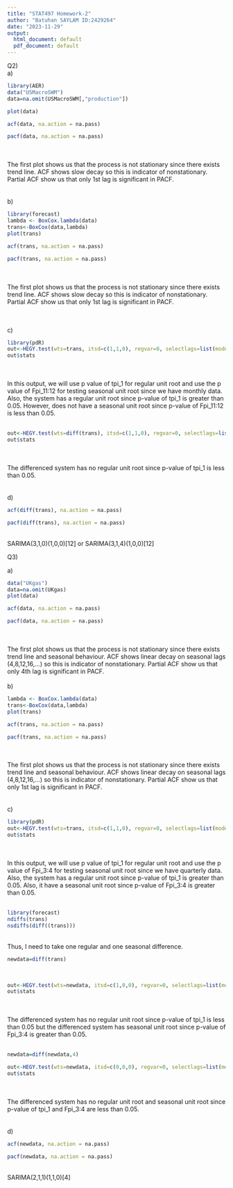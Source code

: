 ---
title: "STAT497 Homework-2"
author: "Batuhan SAYLAM ID:2429264"
date: "2023-11-29"
output:
  html_document: default
  pdf_document: default
---
Q2) \
a) \

```{r}
library(AER)
data("USMacroSWM")
data=na.omit(USMacroSWM[,"production"])
```
```{r}

plot(data)

```
```{r}
acf(data, na.action = na.pass)

```
```{r}
pacf(data, na.action = na.pass)

```
\
\
The first plot shows us that the process is not stationary since there exists trend line. 
ACF shows slow decay so this is indicator of nonstationary.
Partial ACF show us that only 1st lag is significant in PACF. 
\
\
\
b) 
\
```{r}
library(forecast)
lambda <- BoxCox.lambda(data)
trans<-BoxCox(data,lambda)
plot(trans)
```
```{r}

acf(trans, na.action = na.pass)
```

```{r}
pacf(trans, na.action = na.pass)
```
\
\
The first plot shows us that the process is not stationary since there exists trend line. 
ACF shows slow decay so this is indicator of nonstationary.
Partial ACF show us that only 1st lag is significant in PACF.

\
\
c) \
```{r}
library(pdR)
out<-HEGY.test(wts=trans, itsd=c(1,1,0), regvar=0, selectlags=list(mode="signf", Pmax=NULL))
out$stats
```
\
\
In this output, we will use p value of tpi_1 for regular unit root and use the p value of Fpi_11:12 for testing seasonal unit root since we have monthly data. Also, the system has a regular unit root since p-value of tpi_1 is greater than 0.05. However, does not have a seasonal unit root since p-value of Fpi_11:12 is less than 0.05. 
\
\


```{r}
out<-HEGY.test(wts=diff(trans), itsd=c(1,1,0), regvar=0, selectlags=list(mode="signf", Pmax=NULL))
out$stats
```
\
\
The differenced system has no regular unit root since p-value of tpi_1 is less than 0.05.
\
\
\
d)
\

```{r}

acf(diff(trans), na.action = na.pass)
```

```{r}
pacf(diff(trans), na.action = na.pass)

```
\
SARIMA(3,1,0)(1,0,0)[12] or SARIMA(3,1,4)(1,0,0)[12] 
\



Q3)

a)\
```{r}
data("UKgas")
data=na.omit(UKgas)
plot(data)
```

```{r}
acf(data, na.action = na.pass)
```

```{r}
pacf(data, na.action = na.pass)
```
\
\
The first plot shows us that the process is not stationary since there exists trend line and seasonal behaviour. 
ACF shows linear decay on seasonal lags (4,8,12,16,...) so this is indicator of nonstationary.
Partial ACF show us that only 4th lag is significant in PACF. 
\
\
b)\
```{r}
lambda <- BoxCox.lambda(data)
trans<-BoxCox(data,lambda)
plot(trans)
```

```{r}

acf(trans, na.action = na.pass)
```

```{r}
pacf(trans, na.action = na.pass)
```
\
\
The first plot shows us that the process is not stationary since there exists trend line and seasonal behaviour. 
ACF shows linear decay on seasonal lags (4,8,12,16,...) so this is indicator of nonstationary.
Partial ACF show us that only 1st lag is significant in PACF.
\
\
\
c) \
```{r}
library(pdR)
out<-HEGY.test(wts=trans, itsd=c(1,1,0), regvar=0, selectlags=list(mode="signf", Pmax=NULL))
out$stats
```
\
\
In this output, we will use p value of tpi_1 for regular unit root and use the p value of Fpi_3:4 for testing seasonal unit root since we have quarterly data. Also, the system has a regular unit root since p-value of tpi_1 is greater than 0.05. Also, it have a seasonal unit root since p-value of Fpi_3:4 is greater than 0.05. 
\
\

```{r}
library(forecast)
ndiffs(trans)
nsdiffs(diff((trans)))
```
\
Thus, I need to take one regular and one seasonal difference.
\

```{r}
newdata=diff(trans)

```
\
```{r}
out<-HEGY.test(wts=newdata, itsd=c(1,0,0), regvar=0, selectlags=list(mode="signf", Pmax=NULL))
out$stats
```
\
\
The differenced system has no regular unit root  since p-value of tpi_1 is less than 0.05 but the differenced system has seasonal unit root  since p-value of Fpi_3:4  is greater than 0.05.
\
\

```{r}
newdata=diff(newdata,4)
```




```{r}
out<-HEGY.test(wts=newdata, itsd=c(0,0,0), regvar=0, selectlags=list(mode="signf", Pmax=NULL))
out$stats
```
\
\
The differenced system has no regular unit root and seasonal unit root since p-value of tpi_1 and Fpi_3:4 are less than 0.05.
\
\
\
d)
\
```{r}

acf(newdata, na.action = na.pass)
```

```{r}
pacf(newdata, na.action = na.pass)

```
\
SARIMA(2,1,1)(1,1,0)[4]
\



